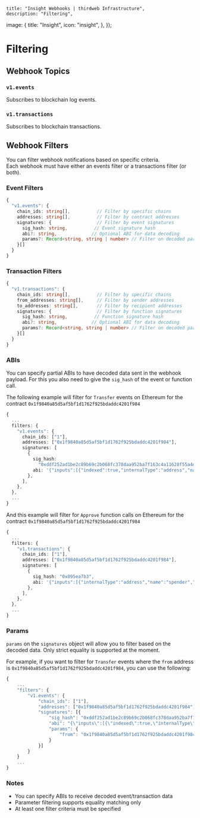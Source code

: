 
	title: "Insight Webhooks | thirdweb Infrastructure",
	description: "Filtering",
  image: {
    title: "Insight",
    icon: "insight",
  },
});

# Filtering

## Webhook Topics

### `v1.events`

Subscribes to blockchain log events.

### `v1.transactions`

Subscribes to blockchain transactions.

## Webhook Filters

You can filter webhook notifications based on specific criteria.  
Each webhook must have either an events filter or a transactions filter (or both).

### Event Filters
```typescript
{
  "v1.events": {
    chain_ids: string[],          // Filter by specific chains
    addresses: string[],          // Filter by contract addresses
    signatures: {                 // Filter by event signatures
      sig_hash: string,          // Event signature hash
      abi?: string,             // Optional ABI for data decoding
      params?: Record<string, string | number> // Filter on decoded parameters
    }[]
  }
}
```

### Transaction Filters
```typescript
{
  "v1.transactions": {
    chain_ids: string[],          // Filter by specific chains
    from_addresses: string[],     // Filter by sender addresses
    to_addresses: string[],       // Filter by recipient addresses
    signatures: {                 // Filter by function signatures
      sig_hash: string,          // Function signature hash
      abi?: string,             // Optional ABI for data decoding
      params?: Record<string, string | number> // Filter on decoded parameters
    }[]
  }
}
```

### ABIs

You can specify partial ABIs to have decoded data sent in the webhook payload. For this you also need to give the `sig_hash` of the event or function call.

The following example will filter for `Transfer` events on Ethereum for the contract `0x1f9840a85d5af5bf1d1762f925bdaddc4201f984`
```typescript
{
  ...
  filters: {
    "v1.events": {
      chain_ids: ["1"],
      addresses: ["0x1f9840a85d5af5bf1d1762f925bdaddc4201f984"],
      signatures: [
        {
          sig_hash:
            "0xddf252ad1be2c89b69c2b068fc378daa952ba7f163c4a11628f55a4df523b3ef",
          abi: '{"inputs":[{"indexed":true,"internalType":"address","name":"from","type":"address"},{"indexed":true,"internalType":"address","name":"to","type":"address"},{"indexed":false,"internalType":"uint256","name":"amount","type":"uint256"}],"name":"Transfer","type":"event"}',
        },
      ],
    },
  },
  ...
}
```

And this example will filter for `Approve` function calls on Ethereum for the contract `0x1f9840a85d5af5bf1d1762f925bdaddc4201f984`
```typescript
{
  ...
  filters: {
    "v1.transactions": {
      chain_ids: ["1"],
      addresses: ["0x1f9840a85d5af5bf1d1762f925bdaddc4201f984"],
      signatures: [
        {
          sig_hash: "0x095ea7b3",
          abi: '{"inputs":[{"internalType":"address","name":"spender","type":"address"},{"internalType":"uint256","name":"rawAmount","type":"uint256"}],"name":"approve","type":"function"}',
        },
      ],
    },
  },
  ...
}
```

### Params

`params` on the `signatures` object will allow you to filter based on the decoded data. Only strict equality is supported at the moment.

For example, if you want to filter for `Transfer` events where the `from` address is `0x1f9840a85d5af5bf1d1762f925bdaddc4201f984`, you can use the following:
```typescript
{
	...
	"filters": {
		"v1.events": {
			"chain_ids": ["1"],
			"addresses": ["0x1f9840a85d5af5bf1d1762f925bdaddc4201f984"],
			"signatures": [{
				"sig_hash": "0xddf252ad1be2c89b69c2b068fc378daa952ba7f163c4a11628f55a4df523b3ef",
				"abi": "{\"inputs\":[{\"indexed\":true,\"internalType\":\"address\",\"name\":\"from\",\"type\":\"address\"},{\"indexed\":true,\"internalType\":\"address\",\"name\":\"to\",\"type\":\"address\"},{\"indexed\":false,\"internalType\":\"uint256\",\"name\":\"amount\",\"type\":\"uint256\"}],\"name\":\"Transfer\",\"type\":\"event\"}",
				"params": {
					"from": "0x1f9840a85d5af5bf1d1762f925bdaddc4201f984"
				}
			}]
		}
	}
	...
}
```

### Notes
- You can specify ABIs to receive decoded event/transaction data
- Parameter filtering supports equality matching only
- At least one filter criteria must be specified
